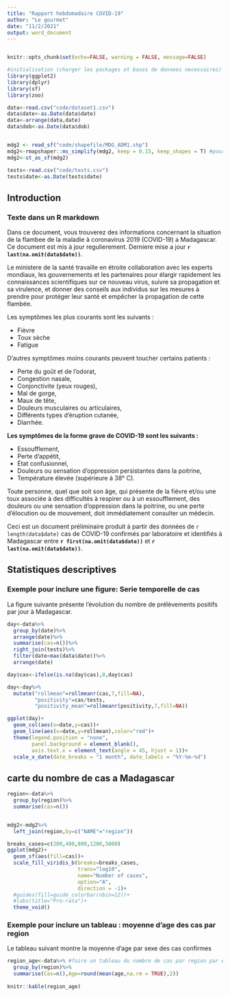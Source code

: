 ```yaml
---
title: "Rapport hebdomadaire COVID-19"
author: "Le gourmet"
date: "11/2/2021"
output: word_document
---
```



```r

```



```r
knitr::opts_chunk$set(echo=FALSE, warning = FALSE, message=FALSE)

#initialisation (charger les packages et bases de donnees necessaires)
library(ggplot2)
library(dplyr)
library(sf)
library(zoo)

data<-read.csv("code/dataset1.csv")
data$date<-as.Date(data$date)
data<-arrange(data,date)
data$dob<-as.Date(data$dob)


mdg2 <- read_sf("code/shapefile/MDG_ADM1.shp")
mdg2<-rmapshaper::ms_simplify(mdg2, keep = 0.15, keep_shapes = T) #pour alleger la carte
mdg2<-st_as_sf(mdg2)

tests<-read.csv("code/tests.csv")
tests$date<-as.Date(tests$date)

```

## Introduction

### Texte dans un R markdown

Dans ce document, vous trouverez des informations concernant la situation de la flambee de la maladie à coronavirus 2019 (COVID-19) a Madagascar. Ce document est mis à jour regulierement. Derniere mise a jour **`r last(na.omit(data$date))`**.

Le ministere de la santé travaille en étroite collaboration avec les experts mondiaux, les gouvernements et les partenaires pour élargir rapidement les connaissances scientifiques sur ce nouveau virus, suivre sa propagation et sa virulence, et donner des conseils aux individus sur les mesures à prendre pour protéger leur santé et empêcher la propagation de cette flambée.

Les symptômes les plus courants sont les suivants :

* Fièvre
* Toux sèche
* Fatigue

D’autres symptômes moins courants peuvent toucher certains patients :

* Perte du goût et de l’odorat,
* Congestion nasale,
* Conjonctivite (yeux rouges),
* Mal de gorge,
* Maux de tête,
* Douleurs musculaires ou articulaires,
* Différents types d’éruption cutanée,
* Diarrhée.
 

**Les symptômes de la forme grave de COVID-19 sont les suivants :**

* Essoufflement,
* Perte d’appétit,
* État confusionnel,
* Douleurs ou sensation d’oppression persistantes dans la poitrine,
* Température élevée (supérieure à 38° C).

Toute personne, quel que soit son âge, qui présente de la fièvre et/ou une toux associée à des difficultés à respirer ou à un essoufflement, des douleurs ou une sensation d’oppression dans la poitrine, ou une perte d’élocution ou de mouvement, doit immédiatement consulter un médecin.

Ceci est un document préliminaire produit à partir des données de  `r length(data$date)` cas de COVID-19 confirmés par laboratoire et identifiés à Madagascar entre **`r first(na.omit(data$date))`**  et **`r last(na.omit(data$date))`**.



## Statistiques descriptives

### Exemple pour inclure une figure: Serie temporelle de cas

La figure suivante présente l’évolution du nombre de prélèvements positifs  par jour à Madagascar.

```r

day<-data%>%
  group_by(date)%>%
  arrange(date)%>%
  summarise(cas=n())%>%
  right_join(tests)%>% 
  filter(date<max(data$date))%>%
  arrange(date)

day$cas<-ifelse(is.na(day$cas),0,day$cas)

day<-day%>%
  mutate("rollmean"=rollmeanr(cas,7,fill=NA),
         "positivity"=cas/tests,
         "positivity_mean"=rollmeanr(positivity,7,fill=NA))

ggplot(day)+
  geom_col(aes(x=date,y=cas))+
  geom_line(aes(x=date,y=rollmean),color="red")+
  theme(legend.position = "none", 
        panel.background = element_blank(),
        axis.text.x = element_text(angle = 45, hjust = 1))+
  scale_x_date(date_breaks = "1 month", date_labels = "%Y-%m-%d")


```


## carte du nombre de cas a Madagascar


```r

region<-data%>%
  group_by(region)%>%
  summarise(cas=n())


mdg2<-mdg2%>%
  left_join(region,by=c("NAME"="region"))

breaks_cases=c(200,400,800,1200,5000)
ggplot(mdg2)+
  geom_sf(aes(fill=cas))+
  scale_fill_viridis_b(breaks=breaks_cases,
                       trans="log10",
                       name="Number of cases",
                       option="A",
                       direction = -1)+
  #guides(fill=guide_colorbar(nbin=12))+
  #labs(title="Pro-rata")+
  theme_void()

```

\newpage

### Exemple pour inclure un tableau : moyenne d'age des cas par region

Le tableau suivant montre la moyenne d'age par sexe des cas confirmes


```r

region_age<-data%>% #faire un tableau du nombre de cas par region par exemple
  group_by(region)%>%
  summarise(Cas=n(),Age=round(mean(age,na.rm = TRUE),2))
  
knitr::kable(region_age)

```




